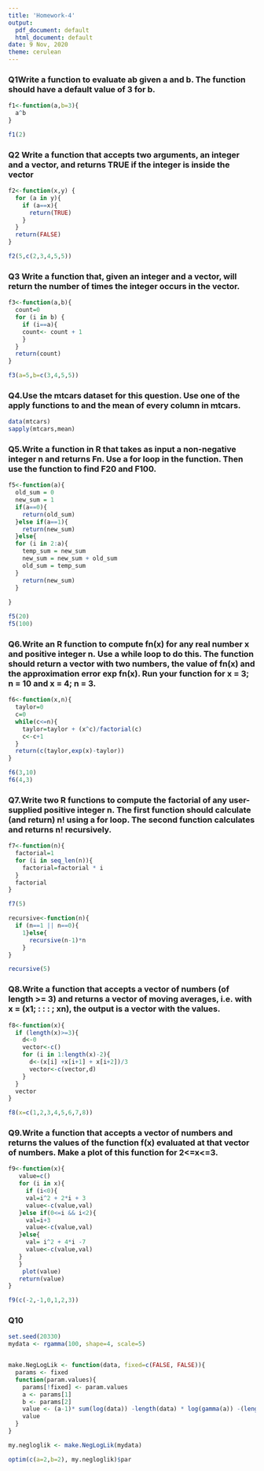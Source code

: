 ```yaml
---
title: 'Homework-4'
output:
  pdf_document: default
  html_document: default
date: 9 Nov, 2020
theme: cerulean
---
```


<!-- For more info on RMarkdown see http://rmarkdown.rstudio.com/ -->


  
### Q1Write a function to evaluate ab given a and b. The function should have a default value of 3 for b.
  
```r

f1<-function(a,b=3){
  a^b
}

f1(2)
```


### Q2 Write a function that accepts two arguments, an integer and a vector, and returns TRUE if the integer is inside the vector

```r
f2<-function(x,y) {
  for (a in y){
    if (a==x){
      return(TRUE)
    }
  }
  return(FALSE)
}

f2(5,c(2,3,4,5,5))
```


### Q3 Write a function that, given an integer and a vector, will return the number of times the integer occurs in the vector.

```r
f3<-function(a,b){
  count=0
  for (i in b) {
    if (i==a){
    count<- count + 1
    }
  }
  return(count)
}

f3(a=5,b=c(3,4,5,5))

```


### Q4.Use the mtcars dataset for this question. Use one of the apply functions to and the mean of every column in mtcars.

```r
data(mtcars)
sapply(mtcars,mean)
```


### Q5.Write a function in R that takes as input a non-negative integer n and returns Fn. Use a for loop in the function. Then use the function to find F20 and F100.

```r
f5<-function(a){
  old_sum = 0
  new_sum = 1
  if(a==0){
    return(old_sum)
  }else if(a==1){
    return(new_sum)
  }else{
  for (i in 2:a){
    temp_sum = new_sum
    new_sum = new_sum + old_sum
    old_sum = temp_sum
  }
    return(new_sum)
  }
  
}

f5(20)
f5(100)
```

### Q6.Write an R function to compute fn(x) for any real number x and positive integer n. Use a while loop to do this. The function should return a vector with two numbers, the value of fn(x) and the approximation error exp fn(x). Run your function for x = 3; n = 10 and x = 4; n = 3.

```r
f6<-function(x,n){
  taylor=0
  c=0
  while(c<=n){
    taylor=taylor + (x^c)/factorial(c)
    c<-c+1
  }
  return(c(taylor,exp(x)-taylor))
}

f6(3,10)
f6(4,3)

```


### Q7.Write two R functions to compute the factorial of any user-supplied positive integer n. The first function should calculate (and return) n! using a for loop. The second function calculates and returns n! recursively.

```r
f7<-function(n){
  factorial=1
  for (i in seq_len(n)){
    factorial=factorial * i
  }
  factorial
}

f7(5)
```

```r
recursive<-function(n){
  if (n==1 || n==0){
    1}else{
      recursive(n-1)*n
    }
}

recursive(5)
```


### Q8.Write a function that accepts a vector of numbers (of length >= 3) and returns a vector of moving averages, i.e. with x = (x1; : : : ; xn), the output is a vector with the values.


```r
f8<-function(x){
  if (length(x)>=3){
    d<-0
    vector<-c()
    for (i in 1:length(x)-2){
      d<-(x[i] +x[i+1] + x[i+2])/3
      vector<-c(vector,d)
    }
  }
  vector
}

f8(x=c(1,2,3,4,5,6,7,8))

```

### Q9.Write a function that accepts a vector of numbers and returns the values of the function f(x) evaluated at that vector of numbers. Make a plot of this function for 2<=x<=3.


```r
f9<-function(x){
   value=c()
   for (i in x){
     if (i<0){
     val=i^2 + 2*i + 3
     value<-c(value,val)
   }else if(0<=i && i<2){
     val=i+3
     value<-c(value,val)
   }else{
     val= i^2 + 4*i -7
     value<-c(value,val)
   }
   } 
    plot(value)
   return(value)
}

f9(c(-2,-1,0,1,2,3)) 
```



### Q10

```r
set.seed(20330)
mydata <- rgamma(100, shape=4, scale=5)


make.NegLogLik <- function(data, fixed=c(FALSE, FALSE)){
  params <- fixed
  function(param.values){
    params[!fixed] <- param.values
    a <- params[1]
    b <- params[2]
    value <- (a-1)* sum(log(data)) -length(data) * log(gamma(a)) -(length(data) * a) * log(b) - (1/b) * sum(data)
    value
  }
}

my.negloglik <- make.NegLogLik(mydata)
```

```r
optim(c(a=2,b=2), my.negloglik)$par
```

